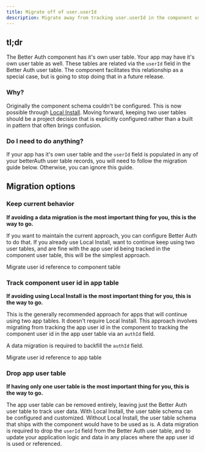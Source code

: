 ```yaml
---
title: Migrate off of user.userId
description: Migrate away from tracking user.userId in the component user table
---
```


## tl;dr

The Better Auth component has it's own user table. Your app may have it's own
user table as well. These tables are related via the `userId` field in the
Better Auth user table. The component facilitates this relationship as a special
case, but is going to stop doing that in a future release.

### Why?

Originally the component schema couldn't be configured. This is now possible
through [Local Install](/local-install). Moving forward, keeping two user tables
should be a project decision that is explicitly configured rather than a built
in pattern that often brings confusion.

### Do I need to do anything?

If your app has it's own user table and the `userId` field is populated in any
of your betterAuth user table records, you will need to follow the migration
guide below. Otherwise, you can ignore this guide.

## Migration options

<div className="fd-steps">

<div className="fd-step">

### Keep current behavior

**If avoiding a data migration is the most important thing for you, this is the
way to go.**

If you want to maintain the current approach, you can configure Better Auth to
do that. If you already use Local Install, want to continue keep using two user
tables, and are fine with the app user id being tracked in the component
user table, this will be the simplest approach.

<Cards>
  <Card
    title="Migration guide"
    href="/migrations/migrate-userid/userid-in-component-table"
  >
    Migrate user id reference to component table
  </Card>
</Cards>

</div>

<div className="fd-step">

### Track component user id in app table

**If avoiding using Local Install is the most important thing for you, this is
the way to go.**

This is the generally recommended approach for apps that will continue using two
app tables. It doesn't require Local Install. This approach involves migrating
from tracking the app user id in the component to tracking the component user id
in the app user table via an `authId` field.

A data migration is required to backfill the `authId` field.

<Cards>
  <Card
    title="Migration guide"
    href="/migrations/migrate-userid/userid-in-app-table"
  >
    Migrate user id reference to app table
  </Card>
</Cards>

</div>

<div className="fd-step">

### Drop app user table

**If having only one user table is the most important thing for you, this is
the way to go.**

The app user table can be removed entirely, leaving just the Better Auth user
table to track user data. With Local Install, the user table schema can be
configured and customized. Without Local Install, the user table schema that
ships with the component would have to be used as is. A data migration is
required to drop the `userId` field from the Better Auth user table, and to
update your application logic and data in any places where the app user id is
used or referenced.

</div>

</div>
